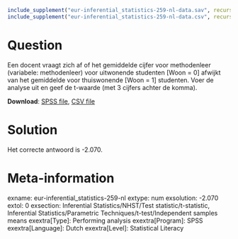 ```{r, echo = FALSE, results = "hide"}
include_supplement("eur-inferential_statistics-259-nl-data.sav", recursive = TRUE)
include_supplement("eur-inferential_statistics-259-nl-data.csv", recursive = TRUE)
```

Question
========
Een docent vraagt zich af of het gemiddelde cijfer voor methodenleer (variabele: methodenleer) voor uitwonende studenten [Woon = 0] afwijkt van het gemiddelde voor thuiswonende [Woon = 1] studenten. Voer de analyse uit en geef de t-waarde (met 3 cijfers achter de komma).

**Download**: [SPSS file](eur-inferential_statistics-259-nl-data.sav), [CSV file](eur-inferential_statistics-259-nl-data.csv)


Solution
========
Het correcte antwoord is -2.070.


Meta-information
================
exname: eur-inferential_statistics-259-nl
extype: num
exsolution: -2.070
extol: 0
exsection: Inferential Statistics/NHST/Test statistic/t-statistic, Inferential Statistics/Parametric Techniques/t-test/Independent samples means
exextra[Type]: Performing analysis
exextra[Program]: SPSS
exextra[Language]: Dutch
exextra[Level]: Statistical Literacy